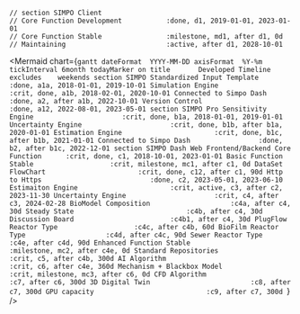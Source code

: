     // section SIMPO Client
    // Core Function Development           :done, d1, 2019-01-01, 2023-01-01
    // Core Function Stable                :milestone, md1, after d1, 0d
    // Maintaining                         :active, after d1, 2028-10-01

<Mermaid chart={`gantt
    dateFormat  YYYY-MM-DD
    axisFormat  %Y-%m
    tickInterval 6month
    todayMarker on
    title       Developed Timeline
    excludes    weekends
    section SIMPO
    Standardized Input Template             :done, a1a, 2018-01-01, 2019-10-01
    Simulation Engine                       :crit, done, a1b, 2018-02-01, 2020-10-01
    Connected to Simpo Dash                 :done, a2, after a1b, 2022-10-01
    Version Control                         :done, a12, 2022-08-01, 2023-05-01
    section SIMPO Pro
    Sensitivity Engine                      :crit, done, b1a, 2018-01-01, 2019-01-01
    Uncertainty Engine                      :crit, done, b1b, after b1a, 2020-01-01
    Estimation Engine                       :crit, done, b1c, after b1b, 2021-01-01
    Connected to Simpo Dash                 :done, b2, after b1c, 2022-12-01
    section SIMPO Dash
    Web Frontend/Backend Core Function      :crit, done, c1, 2018-10-01, 2023-01-01
    Basic Function Stable                   :crit, milestone, mc1, after c1, 0d
    DataSet FlowChart                       :crit, done, c12, after c1, 90d
    Http to Https                           :done, c2, 2023-05-01, 2023-06-10
    Estimaiton Engine                       :crit, active, c3, after c2, 2023-11-30
    Uncertainty Engine                      :crit, c4, after c3, 2024-02-28
    BioModel Composition                    :c4a, after c4, 30d
    Steady State                            :c4b, after c4, 30d
    Discussion Board                        :c4b1, after c4, 30d
    PlugFlow Reactor Type                   :c4c, after c4b, 60d
    BioFilm Reactor Type                    :c4d, after c4c, 90d
    Sewer Reactor Type                      :c4e, after c4d, 90d
    Enhanced Function Stable                :milestone, mc2, after c4e, 0d
    Standard Repositories                   :crit, c5, after c4b, 300d
    AI Algorithm                            :crit, c6, after c4e, 360d
    Mechanism + Blackbox Model              :crit, milestone, mc3, after c6, 0d
    CFD Algorithm                           :c7, after c6, 300d
    3D Digital Twin                         :c8, after c7, 300d
    GPU capacity                            :c9, after c7, 300d
`} />






